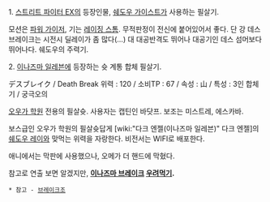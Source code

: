 1. [[스트리트 파이터 EX]]의 등장인물, [[쉐도우 가이스트]]가 사용하는 필살기.

모션은 [[파워 가이저]], 기는 [[레이징 스톰]]. 무적판정이 전신에 붙어있어서 좋다. 단 강 데스 브레이크는 시전시 딜레이가 좀 많다(...) 대 대공반격도 뛰어나 대공기인 데스 섬머보다 뛰어나다. 쉐도우의 주력기.

2. [[이나즈마 일레븐]]에 등장하는 슛 계통 합체 필살기. 
{{{#!html
<embed src="http://www.youtube.com/v/VdA05Dq0XB4?fs=1&amp;hl=ko_KR" type="application/x-shockwave-flash" allowscriptaccess="always" allowfullscreen="true" width="480" height="385"></embed>
}}}

デスブレイク / Death Break
위력 : 120 / 소비TP : 67 / 속성 : 山 / 특성 : 3인 합체기 / 궁극오의

[[오우가 학원]] 전용의 필살슛. 사용자는 캡틴인 바닷프. 보조는 미스트레, 에스카바. 

보스급인 오우가 학원의 필살슛답게 [wiki:"다크 엔젤(이나즈마 일레븐)" 다크 엔젤]의 [[쉐도우 레이]]와 맞먹는 위력을 자랑한다. 비전서는 WIFI로 배포한다.

애니에서는 막판에 사용했으나, 오메가 더 핸드에 막혔다.

참고로 연출 보면 알겠지만, '''[[이나즈마 브레이크]] [[우려먹기]].'''

 * 참고 - [[브레이크조]]
